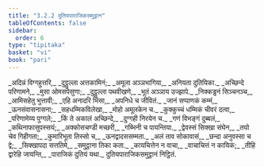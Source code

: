```yaml
---
title: "3.2.2 दुतियपाराजिकसमुट्ठान"
tableOfContents: false
sidebar:
  order: 6
type: "tipitaka"
basket: "vi"
book: "pari"
---
```



<DynamicBreadcrumb />

<Division number="259" book="pari">

<Paragraph number="1093" type="verses" book="pari">
_अदिन्नं विग्गहुत्तरि,_  
_दुट्ठुल्ला अत्तकामिनं;_  
_अमूला अञ्ञभागिया,_  
_अनियता दुतियिका._  

</Paragraph>

<Paragraph number="1094" type="verses" book="pari">
_अच्छिन्दे परिणामने,_  
_मुसा ओमसपेसुणा;_  
_दुट्ठुल्ला पथवीखणे,_  
_भूतं अञ्ञाय उज्झापे._  

</Paragraph>

<Paragraph number="1095" type="verses" book="pari">
_निक्कड्ढनं सिञ्चनञ्च,_  
_आमिसहेतु भुत्तावी;_  
_एहि अनादरि भिंसा,_  
_अपनिधे च जीवितं._  

</Paragraph>

<Paragraph number="1096" type="verses" book="pari">
_जानं सप्पाणकं कम्मं,_  
_ऊनसंवासनासना;_  
_सहधम्मिकविलेखा,_  
_मोहो अमूलकेन च._  

</Paragraph>

<Paragraph number="1097" type="verses" book="pari">
_कुक्कुच्चं धम्मिकं चीवरं दत्वा,_  
_परिणामेय्य पुग्गले;_  
_किं ते अकालं अच्छिन्दे,_  
_दुग्गही निरयेन च._  

</Paragraph>

<Paragraph number="1098" type="verses" book="pari">
_गणं विभङ्गं दुब्बलं,_  
_कथिनाफासुपस्सयं;_  
_अक्कोसचण्डी मच्छरी,_  
_गब्भिनी च पायन्तिया._  

</Paragraph>

<Paragraph number="1099" type="verses" book="pari">
_द्वेवस्सं सिक्खा संघेन,_  
_तयो चेव गिहीगता;_  
_कुमारिभूता तिस्सो च,_  
_ऊनद्वादससम्मता._  

</Paragraph>

<Paragraph number="1100" type="verses" book="pari">
_अलं ताव सोकावासं,_  
_छन्दा अनुवस्सा च द्वे;_  
_सिक्खापदा सत्ततिमे,_  
_समुट्ठाना तिका कता._  

</Paragraph>

<Paragraph number="1101" type="verses" book="pari">
_कायचित्तेन न वाचा,_  
_वाचाचित्तं न कायिकं;_  
_तीहि द्वारेहि जायन्ति,_  
_पाराजिकं दुतियं यथा._  


</Paragraph>
</Division>

<Paragraph number="1102" type="center" book="pari">
दुतियपाराजिकसमुट्ठानं निट्ठितं.
</Paragraph>
